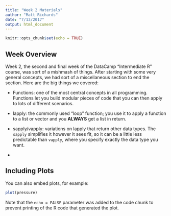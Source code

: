 ```yaml
---
title: "Week 2 Materials"
author: "Matt Richards"
date: "7/13/2017"
output: html_document
---
```


```r
knitr::opts_chunk$set(echo = TRUE)
```

## Week Overview

Week 2, the second and final week of the DataCamp "Intermediate R" course, was sort of a mishmash of things. After starting with some very general concepts, we had sort of a miscellaneous section to end the section. Here are the big things we covered:

* Functions: one of the most central concepts in all programming. Functions let you build modular pieces of code that you can then apply to lots of different scenarios. 

* lapply: the commonly used "loop" function; you use it to apply a function to a list or vector and you **ALWAYS** get a list in return. 
* sapply/vapply: variations on lapply that return other data types. The `sapply` simplifies it however it sees fit, so it can be a little less predictable than `vapply`, where you specify exactly the data type you want. 

*

## Including Plots

You can also embed plots, for example:

```r
plot(pressure)
```

Note that the `echo = FALSE` parameter was added to the code chunk to prevent printing of the R code that generated the plot.
